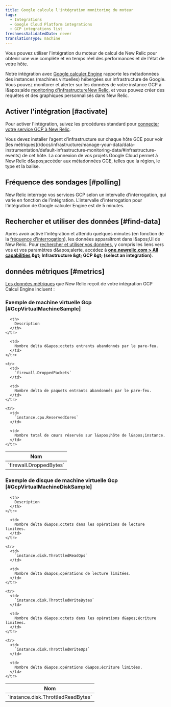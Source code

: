 ```yaml
---
title: Google calcule l'intégration monitoring du moteur
tags:
  - Integrations
  - Google Cloud Platform integrations
  - GCP integrations list
freshnessValidatedDate: never
translationType: machine
---
```


Vous pouvez utiliser l&apos;intégration du moteur de calcul de New Relic pour obtenir une vue complète et en temps réel des performances et de l&apos;état de votre hôte.

Notre intégration avec [Google calculer Engine](https://cloud.google.com/compute) rapporte les métadonnées des instances (machines virtuelles) hébergées sur infrastructure de Google. Vous pouvez monitorer et alerter sur les données de votre instance GCP à l&amp;apos;aide [monitoring d&apos;infrastructureNew Relic](/docs/infrastructure), et vous pouvez créer des requêtes et des graphiques personnalisés dans New Relic.

## Activer l&apos;intégration [#activate]

Pour activer l&apos;intégration, suivez les procédures standard pour [connecter votre service GCP à New Relic](/docs/connect-google-cloud-platform-services-infrastructure).

<Callout variant="important">
  Vous devez installer l’agent d’infrastructure sur chaque hôte GCE pour voir [les métriques](/docs/infrastructure/manage-your-data/data-instrumentation/default-infrastructure-monitoring-data/#infrastructure-events) de cet hôte. La connexion de vos projets Google Cloud permet à New Relic d&amp;apos;accéder aux métadonnées GCE, telles que la région, le type et la balise.
</Callout>

## Fréquence des sondages [#polling]

New Relic interroge vos services GCP selon un intervalle d&apos;interrogation, qui varie en fonction de l&apos;intégration. L&apos;intervalle d&apos;interrogation pour l&apos;intégration de Google calculer Engine est de 5 minutes.

## Rechercher et utiliser des données [#find-data]

Après avoir activé l&apos;intégration et attendu quelques minutes (en fonction de la [fréquence d&apos;interrogation](#polling)), les données apparaîtront dans l&amp;apos;UI de New Relic. Pour [rechercher et utiliser vos données](/docs/infrastructure/integrations/find-use-infrastructure-integration-data), y compris les liens vers vos <InlinePopover type="dashboards" />et vos paramètres d&amp;apos;alerte, accédez à <DNT>**[one.newrelic.com &gt; All capabilities](https://one.newrelic.com/all-capabilities) &amp;gt; Infrastructure &amp;gt; GCP &amp;gt; (select an integration)**</DNT>.

## données métriques [#metrics]

[Les données métriques](/docs/infrastructure/introduction-infra-monitoring#data-types) que New Relic reçoit de votre intégration GCP Calcul Engine incluent :

### Exemple de machine virtuelle Gcp [#GcpVirtualMachineSample]

<table>
  <thead>
    <tr>
      <th style={{ width: "285px" }}>
        Nom
      </th>

      <th>
        Description
      </th>
    </tr>
  </thead>

  <tbody>
    <tr>
      <td>
        `firewall.DroppedBytes`
      </td>

      <td>
        Nombre delta d&apos;octets entrants abandonnés par le pare-feu.
      </td>
    </tr>

    <tr>
      <td>
        `firewall.DroppedPackets`
      </td>

      <td>
        Nombre delta de paquets entrants abandonnés par le pare-feu.
      </td>
    </tr>

    <tr>
      <td>
        `instance.cpu.ReservedCores`
      </td>

      <td>
        Nombre total de cœurs réservés sur l&apos;hôte de l&apos;instance.
      </td>
    </tr>
  </tbody>
</table>

### Exemple de disque de machine virtuelle Gcp [#GcpVirtualMachineDiskSample]

<table>
  <thead>
    <tr>
      <th style={{ width: "285px" }}>
        Nom
      </th>

      <th>
        Description
      </th>
    </tr>
  </thead>

  <tbody>
    <tr>
      <td>
        `instance.disk.ThrottledReadBytes`
      </td>

      <td>
        Nombre delta d&apos;octets dans les opérations de lecture limitées.
      </td>
    </tr>

    <tr>
      <td>
        `instance.disk.ThrottledReadOps`
      </td>

      <td>
        Nombre delta d&apos;opérations de lecture limitées.
      </td>
    </tr>

    <tr>
      <td>
        `instance.disk.ThrottledWriteBytes`
      </td>

      <td>
        Nombre delta d&apos;octets dans les opérations d&apos;écriture limitées.
      </td>
    </tr>

    <tr>
      <td>
        `instance.disk.ThrottledWriteOps`
      </td>

      <td>
        Nombre delta d&apos;opérations d&apos;écriture limitées.
      </td>
    </tr>
  </tbody>
</table>